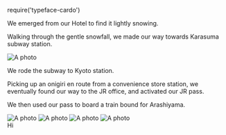 

require('typeface-cardo')

<Metatags
  title="May 2 | CSS Grid a day"
  description="An example of using CSS grid every day, from May 1–31st, 2019."
  thumbnail=""
  url="https://cssgrid30.brett.cool"
  pathname="/may-2"
/>

<div className={PhotoessayStyles.container}>
  <Banner
    title="Arashiyama"
    subtitle="and a Monkey Park"
    file="banner"
  />

We emerged from our Hotel to find it lightly snowing.

Walking through the gentle snowfall, we made our way towards Karasuma subway station.

<Image filename="P2101453.jpg" alt="A photo" />

We rode the subway to Kyoto station.

Picking up an onigiri en route from a convenience store station, we eventually found our way to the JR office, and activated our JR pass.

We then used our pass to board a train bound for Arashiyama.

  <Photogrid style="default">
    <Image filename="P2101464.jpg" alt="A photo"/>
    <Image filename="P2101466.jpg" alt="A photo"/>
    <Image filename="P2101468.jpg" alt="A photo"/>
    <Image filename="P2101477.jpg" alt="A photo"/>
  </Photogrid>
</div>

<Footer date="7">
Hi
</Footer>
